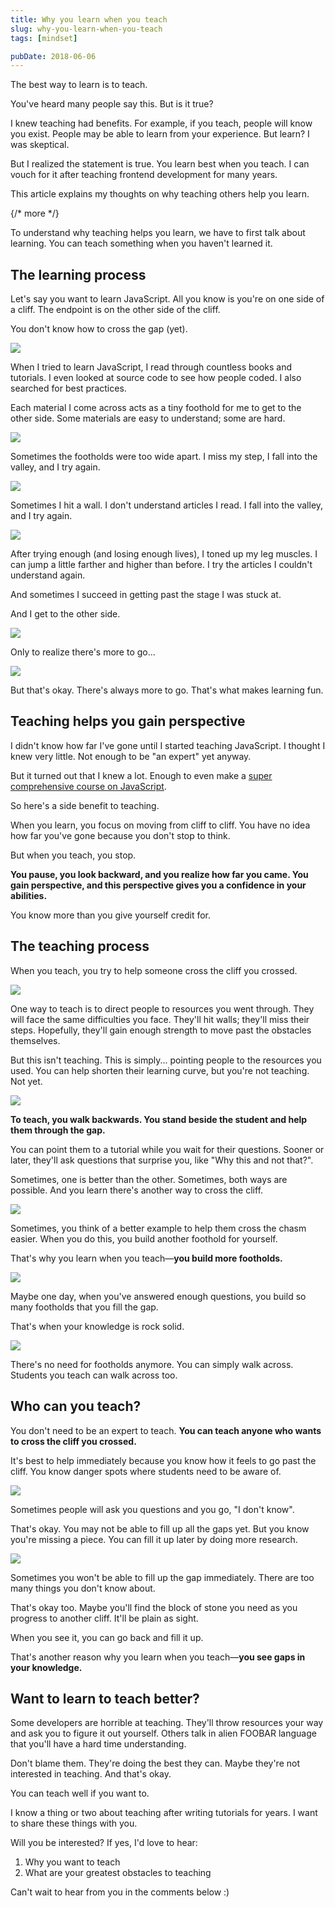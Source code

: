 ```yaml
---
title: Why you learn when you teach
slug: why-you-learn-when-you-teach
tags: [mindset]

pubDate: 2018-06-06
---
```


The best way to learn is to teach.

You've heard many people say this. But is it true?

I knew teaching had benefits. For example, if you teach, people will know you exist. People may be able to learn from your experience. But learn? I was skeptical.

But I realized the statement is true. You learn best when you teach. I can vouch for it after teaching frontend development for many years.

This article explains my thoughts on why teaching others help you learn.

{/* more */}

<div class='jsCkClone' data-should-not-clone></div>

To understand why teaching helps you learn, we have to first talk about learning. You can teach something when you haven't learned it.

## The learning process

Let's say you want to learn JavaScript. All you know is you're on one side of a cliff. The endpoint is on the other side of the cliff.

You don't know how to cross the gap (yet).

<Image src='/images/2018/teaching/comic1.jpg' />

When I tried to learn JavaScript, I read through countless books and tutorials. I even looked at source code to see how people coded. I also searched for best practices.

Each material I come across acts as a tiny foothold for me to get to the other side. Some materials are easy to understand; some are hard.

<Image src='/images/2018/teaching/comic2.jpg' />

Sometimes the footholds were too wide apart. I miss my step, I fall into the valley, and I try again.

<Image src='/images/2018/teaching/comic3.jpg' />

Sometimes I hit a wall. I don't understand articles I read. I fall into the valley, and I try again.

<Image src='/images/2018/teaching/comic4.jpg' />

After trying enough (and losing enough lives), I toned up my leg muscles. I can jump a little farther and higher than before. I try the articles I couldn't understand again.

And sometimes I succeed in getting past the stage I was stuck at.

And I get to the other side.

<Image src='/images/2018/teaching/comic5.jpg' />

Only to realize there's more to go...

<Image src='/images/2018/teaching/comic6.jpg' />

But that's okay. There's always more to go. That's what makes learning fun.

## Teaching helps you gain perspective

I didn't know how far I've gone until I started teaching JavaScript. I thought I knew very little. Not enough to be "an expert" yet anyway.

But it turned out that I knew a lot. Enough to even make a [super comprehensive course on JavaScript](https://learnjavascript.today).

So here's a side benefit to teaching.

When you learn, you focus on moving from cliff to cliff. You have no idea how far you've gone because you don't stop to think.

But when you teach, you stop.

**You pause, you look backward, and you realize how far you came. You gain perspective, and this perspective gives you a confidence in your abilities.**

You know more than you give yourself credit for.

## The teaching process

When you teach, you try to help someone cross the cliff you crossed.

<Image src='/images/2018/teaching/comic7.jpg' />

One way to teach is to direct people to resources you went through. They will face the same difficulties you face. They'll hit walls; they'll miss their steps. Hopefully, they'll gain enough strength to move past the obstacles themselves.

But this isn't teaching. This is simply... pointing people to the resources you used. You can help shorten their learning curve, but you're not teaching. Not yet.

<Image src='/images/2018/teaching/comic8.jpg' />

**To teach, you walk backwards. You stand beside the student and help them through the gap.**

You can point them to a tutorial while you wait for their questions. Sooner or later, they'll ask questions that surprise you, like "Why this and not that?".

Sometimes, one is better than the other. Sometimes, both ways are possible. And you learn there's another way to cross the cliff.

<Image src='/images/2018/teaching/comic9.jpg' />

Sometimes, you think of a better example to help them cross the chasm easier. When you do this, you build another foothold for yourself.

That's why you learn when you teach—**you build more footholds.**

<Image src='/images/2018/teaching/comic10.jpg' />

Maybe one day, when you've answered enough questions, you build so many footholds that you fill the gap.

That's when your knowledge is rock solid.

<Image src='/images/2018/teaching/comic11.jpg' />

There's no need for footholds anymore. You can simply walk across. Students you teach can walk across too.

## Who can you teach?

You don't need to be an expert to teach. **You can teach anyone who wants to cross the cliff you crossed.**

It's best to help immediately because you know how it feels to go past the cliff. You know danger spots where students need to be aware of.

<Image src='/images/2018/teaching/comic12.jpg' />

Sometimes people will ask you questions and you go, "I don't know".

That's okay. You may not be able to fill up all the gaps yet. But you know you're missing a piece. You can fill it up later by doing more research.

<Image src='/images/2018/teaching/comic13.jpg' />

Sometimes you won't be able to fill up the gap immediately. There are too many things you don't know about.

That's okay too. Maybe you'll find the block of stone you need as you progress to another cliff. It'll be plain as sight.

When you see it, you can go back and fill it up.

That's another reason why you learn when you teach—**you see gaps in your knowledge.**

## Want to learn to teach better?

Some developers are horrible at teaching. They'll throw resources your way and ask you to figure it out yourself. Others talk in alien FOOBAR language that you'll have a hard time understanding.

Don't blame them. They're doing the best they can. Maybe they're not interested in teaching. And that's okay.

You can teach well if you want to.

I know a thing or two about teaching after writing tutorials for years. I want to share these things with you.

Will you be interested? If yes, I'd love to hear:

1. Why you want to teach
2. What are your greatest obstacles to teaching

Can't wait to hear from you in the comments below :)
